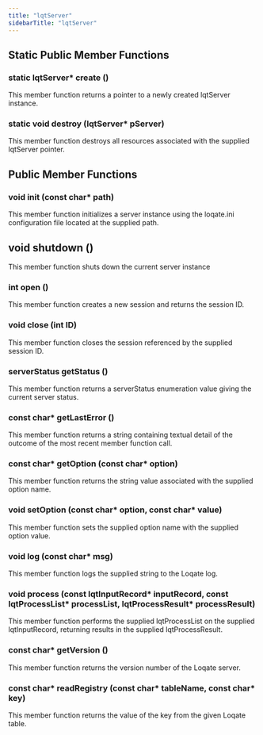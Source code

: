 ```yaml
---
title: "lqtServer"
sidebarTitle: "lqtServer"
---
```


## Static Public Member Functions

### static lqtServer\* create ()

This member function returns a pointer to a newly created lqtServer instance.

### static void destroy (lqtServer\* pServer)

This member function destroys all resources associated with the supplied lqtServer pointer.

## Public Member Functions

### void init (const char\* path)

This member function initializes a server instance using the loqate.ini configuration file located at the supplied path.

## void shutdown ()

This member function shuts down the current server instance

### int open ()

This member function creates a new session and returns the session ID.

### void close (int ID)

This member function closes the session referenced by the supplied session ID.

### serverStatus getStatus ()

This member function returns a serverStatus enumeration value giving the current server status.

### const char\* getLastError ()

This member function returns a string containing textual detail of the outcome of the most recent member function call.

### const char* getOption (const char* option)

This member function returns the string value associated with the supplied option name.

### void setOption (const char* option, const char* value)

This member function sets the supplied option name with the supplied option value.

### void log (const char\* msg)

This member function logs the supplied string to the Loqate log.

### void process (const lqtInputRecord* inputRecord, const lqtProcessList* processList, lqtProcessResult\* processResult)

This member function performs the supplied lqtProcessList on the supplied lqtInputRecord, returning results in the supplied lqtProcessResult.

### const char\* getVersion ()

This member function returns the version number of the Loqate server.

### const char* readRegistry (const char* tableName, const char\* key)

This member function returns the value of the key from the given Loqate table.
